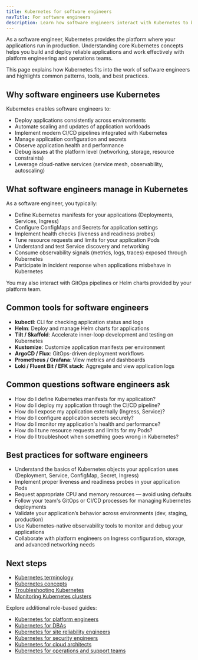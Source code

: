 ```yaml
---
title: Kubernetes for software engineers
navTitle: For software engineers
description: Learn how software engineers interact with Kubernetes to build, deploy, and operate modern applications.
---
```


As a software engineer, Kubernetes provides the platform where your applications run in production. Understanding core Kubernetes concepts helps you build and deploy reliable applications and work effectively with platform engineering and operations teams.

This page explains how Kubernetes fits into the work of software engineers and highlights common patterns, tools, and best practices.

## Why software engineers use Kubernetes

Kubernetes enables software engineers to:

- Deploy applications consistently across environments
- Automate scaling and updates of application workloads
- Implement modern CI/CD pipelines integrated with Kubernetes
- Manage application configuration and secrets
- Observe application health and performance
- Debug issues at the platform level (networking, storage, resource constraints)
- Leverage cloud-native services (service mesh, observability, autoscaling)

## What software engineers manage in Kubernetes

As a software engineer, you typically:

- Define Kubernetes manifests for your applications (Deployments, Services, Ingress)
- Configure ConfigMaps and Secrets for application settings
- Implement health checks (liveness and readiness probes)
- Tune resource requests and limits for your application Pods
- Understand and test Service discovery and networking
- Consume observability signals (metrics, logs, traces) exposed through Kubernetes
- Participate in incident response when applications misbehave in Kubernetes

You may also interact with GitOps pipelines or Helm charts provided by your platform team.

## Common tools for software engineers

- **kubectl**: CLI for checking application status and logs
- **Helm**: Deploy and manage Helm charts for applications
- **Tilt / Skaffold**: Accelerate inner-loop development and testing on Kubernetes
- **Kustomize**: Customize application manifests per environment
- **ArgoCD / Flux**: GitOps-driven deployment workflows
- **Prometheus / Grafana**: View metrics and dashboards
- **Loki / Fluent Bit / EFK stack**: Aggregate and view application logs

## Common questions software engineers ask

- How do I define Kubernetes manifests for my application?
- How do I deploy my application through the CI/CD pipeline?
- How do I expose my application externally (Ingress, Service)?
- How do I configure application secrets securely?
- How do I monitor my application's health and performance?
- How do I tune resource requests and limits for my Pods?
- How do I troubleshoot when something goes wrong in Kubernetes?

## Best practices for software engineers

- Understand the basics of Kubernetes objects your application uses (Deployment, Service, ConfigMap, Secret, Ingress)
- Implement proper liveness and readiness probes in your application Pods
- Request appropriate CPU and memory resources — avoid using defaults
- Follow your team's GitOps or CI/CD processes for managing Kubernetes deployments
- Validate your application’s behavior across environments (dev, staging, production)
- Use Kubernetes-native observability tools to monitor and debug your applications
- Collaborate with platform engineers on Ingress configuration, storage, and advanced networking needs

## Next steps

- [Kubernetes terminology](./terminology)
- [Kubernetes concepts](./kubernetes-concepts)
- [Troubleshooting Kubernetes](./how-to/troubleshooting-on-kubernetes)
- [Monitoring Kubernetes clusters](./how-to/monitor-kubernetes-cluster)

Explore additional role-based guides:

- [Kubernetes for platform engineers](./platform-engineers)
- [Kubernetes for DBAs](./dbas)
- [Kubernetes for site reliability engineers](./sres)
- [Kubernetes for security engineers](./security-engineers)
- [Kubernetes for cloud architects](./cloud-architects)
- [Kubernetes for operations and support teams](./operations-support)
